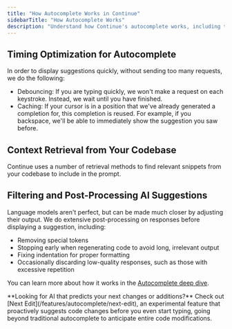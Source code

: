 ```yaml
---
title: "How Autocomplete Works in Continue"
sidebarTitle: "How Autocomplete Works"
description: "Understand how Continue's autocomplete works, including timing optimization, context retrieval from your codebase, and filtering to improve AI code suggestions."
---
```


## Timing Optimization for Autocomplete

In order to display suggestions quickly, without sending too many requests, we do the following:

- Debouncing: If you are typing quickly, we won't make a request on each keystroke. Instead, we wait until you have finished.
- Caching: If your cursor is in a position that we've already generated a completion for, this completion is reused. For example, if you backspace, we'll be able to immediately show the suggestion you saw before.

## Context Retrieval from Your Codebase

Continue uses a number of retrieval methods to find relevant snippets from your codebase to include in the prompt.

## Filtering and Post-Processing AI Suggestions

Language models aren't perfect, but can be made much closer by adjusting their output. We do extensive post-processing on responses before displaying a suggestion, including:

- Removing special tokens
- Stopping early when regenerating code to avoid long, irrelevant output
- Fixing indentation for proper formatting
- Occasionally discarding low-quality responses, such as those with excessive repetition

You can learn more about how it works in the [Autocomplete deep dive](/customization/models#autocomplete).

<Info>
  **Looking for AI that predicts your next changes or additions?** Check out
  [Next Edit](/features/autocomplete/next-edit), an experimental feature that
  proactively suggests code changes before you even start typing, going beyond
  traditional autocomplete to anticipate entire code modifications.
</Info>
